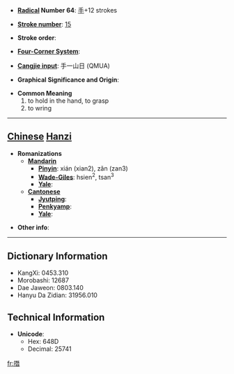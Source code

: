 * '''[[Wiktionary:Chinese radical index| Radical]] Number 64''': [[Wiktionary:Chinese radical index 手|手]]+12 strokes

* '''[[Wiktionary:Chinese total strokes index|Stroke number]]''': [[Wiktionary:Chinese total strokes index 15|15]]

* '''Stroke order''': 

* '''[[Wiktionary:Chinese four corner index|Four-Corner System]]''': 

* '''[[Wiktionary:Chinese Cangjie index|Cangjie input]]''': 手一山日 (QMUA)

* '''Graphical Significance and Origin''': 

* '''Common Meaning'''
*#to hold in the hand, to grasp
*# to wring


----

== [[Chinese]] [[Hanzi]] ==

* '''Romanizations'''
** '''[[Mandarin]]'''
*** '''[[Pinyin]]''': xián (xian2), zǎn (zan3)
*** '''[[Wade-Giles]]''': hsien<sup>2</sup>, tsan<sup>3</sup>
*** '''[[Yale]]''': 
** '''[[Cantonese]]'''
*** '''[[Jyutping]]''':
*** '''[[Penkyamp]]''': 
*** '''[[Yale]]''': 

* '''Other info''': 

----

== Dictionary Information ==

* KangXi: 0453.310
* Morobashi: 12687
* Dae Jaweon: 0803.140
* Hanyu Da Zidian: 31956.010

== Technical Information ==

* '''Unicode''':
** Hex: 648D
** Decimal: 25741

[[fr:撍]]